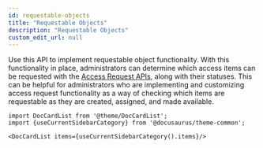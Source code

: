 ```yaml
---
id: requestable-objects
title: "Requestable Objects"
description: "Requestable Objects"
custom_edit_url: null
---
```




Use this API to implement requestable object functionality. 
With this functionality in place, administrators can determine which access items can be requested with the [Access Request APIs](https://developer.sailpoint.com/idn/api/v3/access-requests), along with their statuses. 
This can be helpful for administrators who are implementing and customizing access request functionality as a way of checking which items are requestable as they are created, assigned, and made available.




```mdx-code-block
import DocCardList from '@theme/DocCardList';
import {useCurrentSidebarCategory} from '@docusaurus/theme-common';

<DocCardList items={useCurrentSidebarCategory().items}/>
```
      